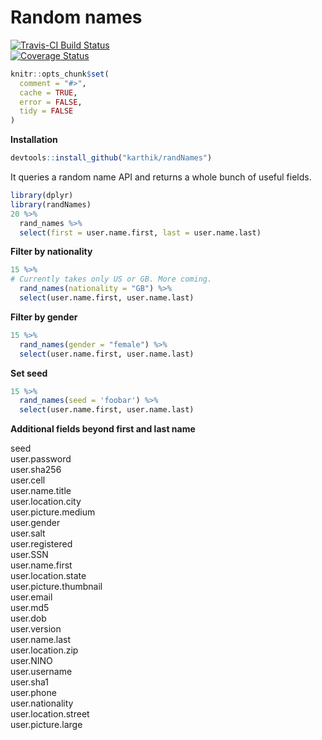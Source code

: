 
# Random names

[![Travis-CI Build Status](https://travis-ci.org/karthik/randNames.png?branch=master)](https://travis-ci.org/karthik/randNames)  
[![Coverage Status](https://coveralls.io/repos/karthik/randNames/badge.svg)](https://coveralls.io/r/karthik/randNames)

```r
knitr::opts_chunk$set(
  comment = "#>",
  cache = TRUE,
  error = FALSE,
  tidy = FALSE
)
```

**Installation**

```r
devtools::install_github("karthik/randNames")
```

It queries a random name API and returns a whole bunch of useful fields. 

```r
library(dplyr)
library(randNames)
20 %>%
  rand_names %>%
  select(first = user.name.first, last = user.name.last)
```

__Filter by nationality__

```r
15 %>% 
# Currently takes only US or GB. More coming.
  rand_names(nationality = "GB") %>%  
  select(user.name.first, user.name.last)
```

__Filter by gender__

```r
15 %>% 
  rand_names(gender = "female") %>% 
  select(user.name.first, user.name.last)
```


__Set seed__

```r
15 %>% 
  rand_names(seed = 'foobar') %>% 
  select(user.name.first, user.name.last)
```

__Additional fields beyond first and last name__


seed  
user.password  
user.sha256  
user.cell  
user.name.title  
user.location.city  
user.picture.medium  
user.gender  
user.salt  
user.registered  
user.SSN  
user.name.first  
user.location.state  
user.picture.thumbnail  
user.email  
user.md5  
user.dob  
user.version  
user.name.last  
user.location.zip  
user.NINO  
user.username  
user.sha1  
user.phone  
user.nationality  
user.location.street  
user.picture.large  
